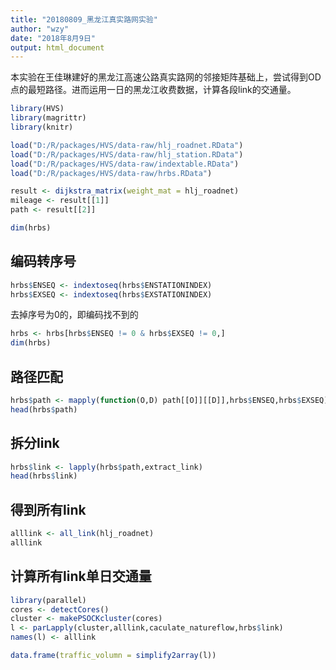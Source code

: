 ```yaml
---
title: "20180809_黑龙江真实路网实验"
author: "wzy"
date: "2018年8月9日"
output: html_document
---
```


本实验在王佳琳建好的黑龙江高速公路真实路网的邻接矩阵基础上，尝试得到OD点的最短路径。进而运用一日的黑龙江收费数据，计算各段link的交通量。

```r
library(HVS)
library(magrittr)
library(knitr)
```

```r
load("D:/R/packages/HVS/data-raw/hlj_roadnet.RData")
load("D:/R/packages/HVS/data-raw/hlj_station.RData")
load("D:/R/packages/HVS/data-raw/indextable.RData")
load("D:/R/packages/HVS/data-raw/hrbs.RData")
```


```r
result <- dijkstra_matrix(weight_mat = hlj_roadnet)
mileage <- result[[1]]
path <- result[[2]]
```

```r
dim(hrbs)
```

## 编码转序号

```r
hrbs$ENSEQ <- indextoseq(hrbs$ENSTATIONINDEX)
hrbs$EXSEQ <- indextoseq(hrbs$EXSTATIONINDEX)
```

去掉序号为0的，即编码找不到的

```r
hrbs <- hrbs[hrbs$ENSEQ != 0 & hrbs$EXSEQ != 0,]
dim(hrbs)
```

## 路径匹配

```r
hrbs$path <- mapply(function(O,D) path[[O]][[D]],hrbs$ENSEQ,hrbs$EXSEQ)
head(hrbs$path)
```

## 拆分link

```r
hrbs$link <- lapply(hrbs$path,extract_link)
head(hrbs$link)
```

## 得到所有link

```r
alllink <- all_link(hlj_roadnet)
alllink
```

## 计算所有link单日交通量

```r
library(parallel)
cores <- detectCores()
cluster <- makePSOCKcluster(cores)
l <- parLapply(cluster,alllink,caculate_natureflow,hrbs$link)
names(l) <- alllink
```

```r
data.frame(traffic_volumn = simplify2array(l))
```

